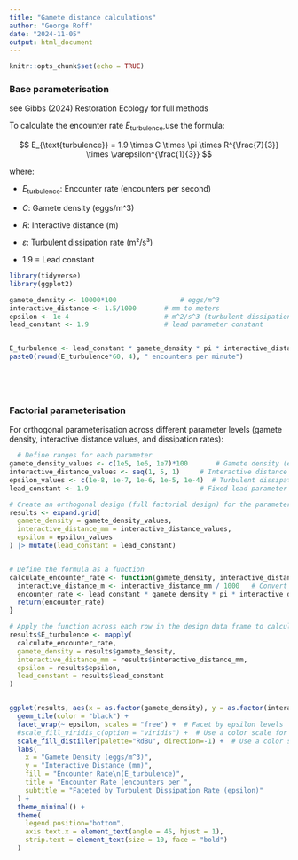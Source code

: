 ```yaml
---
title: "Gamete distance calculations"
author: "George Roff"
date: "2024-11-05"
output: html_document
---
```


```r
knitr::opts_chunk$set(echo = TRUE)
```

### Base parameterisation

see Gibbs (2024) Restoration Ecology for full methods

To calculate the encounter rate $E_{\text{turbulence}}$,use the formula:

$$
E_{\text{turbulence}} = 1.9 \times C \times \pi \times R^{\frac{7}{3}} \times \varepsilon^{\frac{1}{3}}
$$

where:

-    $E_{\text{turbulence}}$: Encounter rate (encounters per second)

-    $C$: Gamete density (eggs/m\^3)

-    $R$: Interactive distance (m)

-    $\varepsilon$: Turbulent dissipation rate (m²/s³)

-    1.9 = Lead constant

```r

library(tidyverse)
library(ggplot2)

gamete_density <- 10000*100                # eggs/m^3
interactive_distance <- 1.5/1000       # mm to meters
epsilon <- 1e-4                        # m^2/s^3 (turbulent dissipation rate)
lead_constant <- 1.9                   # lead parameter constant


E_turbulence <- lead_constant * gamete_density * pi * interactive_distance^(7/3) * epsilon^(1/3)
paste0(round(E_turbulence*60, 4), " encounters per minute")






```

### Factorial parameterisation

For orthogonal parameterisation across different parameter levels (gamete density, interactive distance values, and dissipation rates):

```r

  # Define ranges for each parameter
gamete_density_values <- c(1e5, 1e6, 1e7)*100       # Gamete density (eggs/m^3)
interactive_distance_values <- seq(1, 5, 1)     # Interactive distance (mm)
epsilon_values <- c(1e-8, 1e-7, 1e-6, 1e-5, 1e-4)  # Turbulent dissipation rate (m^2/s^3)
lead_constant <- 1.9                            # Fixed lead parameter constant

# Create an orthogonal design (full factorial design) for the parameters
results <- expand.grid(
  gamete_density = gamete_density_values,
  interactive_distance_mm = interactive_distance_values,
  epsilon = epsilon_values
) |> mutate(lead_constant = lead_constant)


# Define the formula as a function
calculate_encounter_rate <- function(gamete_density, interactive_distance_mm, epsilon, lead_constant) {
  interactive_distance_m <- interactive_distance_mm / 1000   # Convert interactive distance from mm to meters
  encounter_rate <- lead_constant * gamete_density * pi * interactive_distance_m^(7/3) * epsilon^(1/3)   # Calculate the encounter rate based on the given formula
  return(encounter_rate)
}

# Apply the function across each row in the design data frame to calculate encounter rates
results$E_turbulence <- mapply(
  calculate_encounter_rate, 
  gamete_density = results$gamete_density,
  interactive_distance_mm = results$interactive_distance_mm,
  epsilon = results$epsilon,
  lead_constant = results$lead_constant
)


ggplot(results, aes(x = as.factor(gamete_density), y = as.factor(interactive_distance_mm), fill = (E_turbulence*60))) +
  geom_tile(color = "black") +
  facet_wrap(~ epsilon, scales = "free") +  # Facet by epsilon levels
  #scale_fill_viridis_c(option = "viridis") +  # Use a color scale for E_turbulence
  scale_fill_distiller(palette="RdBu", direction=-1) +  # Use a color scale for E_turbulence
  labs(
    x = "Gamete Density (eggs/m^3)",
    y = "Interactive Distance (mm)",
    fill = "Encounter Rate\n(E_turbulence)",
    title = "Encounter Rate (encounters per ",
    subtitle = "Faceted by Turbulent Dissipation Rate (epsilon)"
  ) +
  theme_minimal() +
  theme(
    legend.position="bottom",
    axis.text.x = element_text(angle = 45, hjust = 1),   
    strip.text = element_text(size = 10, face = "bold") 
  )



```
